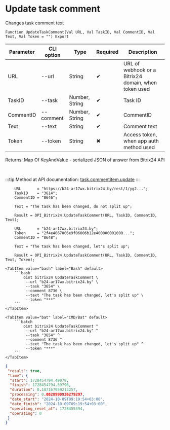 ﻿---
sidebar_position: 4
---


# Update task comment
 Changes task comment text



`Function UpdateTaskComment(Val URL, Val TaskID, Val CommentID, Val Text, Val Token = "") Export`

  | Parameter | CLI option | Type | Required | Description |
  |-|-|-|-|-|
  | URL | --url | String | &#x2714; | URL of webhook or a Bitrix24 domain, when token used |
  | TaskID | --task | Number, String | &#x2714; | Task ID |
  | CommentID | --comment | Number, String | &#x2714; | CommentID |
  | Text | --text | String | &#x2714; | Comment text |
  | Token | --token | String | &#x2716; | Access token, when app auth method used |

  
  Returns:  Map Of KeyAndValue - serialized JSON of answer from Bitrix24 API

<br/>

:::tip
Method at API documentation: [task.commentitem.update](https://dev.1c-bitrix.ru/rest_help/tasks/task/commentitem/update.php)
:::
<br/>


```bsl title="1C:Enterprise/OneScript code example"
    URL       = "https://b24-ar17wx.bitrix24.by/rest/1/yg2...";
    TaskID    = "3614";
    CommentID = "8646";

    Text = "The task has been changed, do not split up";

    Result = OPI_Bitrix24.UpdateTaskComment(URL, TaskID, CommentID, Text);

    URL       = "b24-ar17wx.bitrix24.by";
    Token     = "2f4e4067006e9f06006b12e400000001000...";
    CommentID = "8648";

    Text = "The task has been changed, let's split up";

    Result = OPI_Bitrix24.UpdateTaskComment(URL, TaskID, CommentID, Text, Token);
```
 

 <Tabs>
  
    <TabItem value="bash" label="Bash" default>
        ```bash
            oint bitrix24 UpdateTaskComment \
             --url "b24-ar17wx.bitrix24.by" \
             --task "3654" \
             --comment 8736 \
             --text "The task has been changed, let's split up" \
             --token "***"
        ```
    </TabItem>
  
    <TabItem value="bat" label="CMD/Bat" default>
        ```batch
            oint bitrix24 UpdateTaskComment ^
             --url "b24-ar17wx.bitrix24.by" ^
             --task "3654" ^
             --comment 8736 ^
             --text "The task has been changed, let's split up" ^
             --token "***"
        ```
    </TabItem>
</Tabs>


```json title="Result"
{
 "result": true,
 "time": {
  "start": 1728454794.49079,
  "finish": 1728454794.59796,
  "duration": 0.107167959213257,
  "processing": 0.0828990936279297,
  "date_start": "2024-10-09T09:19:54+03:00",
  "date_finish": "2024-10-09T09:19:54+03:00",
  "operating_reset_at": 1728455394,
  "operating": 0
 }
}
```
